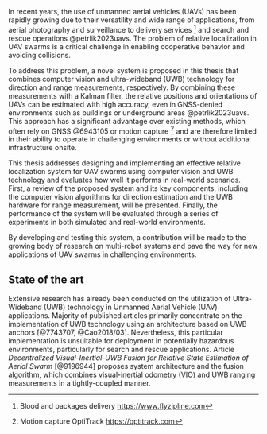 In recent years, the use of unmanned aerial vehicles (UAVs) has been rapidly growing due to their versatility and wide range of applications, from aerial photography and surveillance to delivery services [^zipline] and search and rescue operations @petrlik2023uavs. 
The problem of relative localization in UAV swarms is a critical challenge in enabling cooperative behavior and avoiding collisions.

To address this problem, a novel system is proposed in this thesis that combines computer vision and ultra-wideband (UWB) technology for direction and range measurements, respectively. 
By combining these measurements with a Kalman filter, the relative positions and orientations of UAVs can be estimated with high accuracy, even in GNSS-denied environments such as buildings or underground areas @petrlik2023uavs. 
This approach has a significant advantage over existing methods, which often rely on GNSS @6943105 or motion capture [^optitrack] and are therefore limited in their ability to operate in challenging environments or without additional infrastructure onsite.

This thesis addresses designing and implementing an effective relative localization system for UAV swarms using computer vision and UWB technology and evaluates how well it performs in real-world scenarios. 
First, a review of the proposed system and its key components, including the computer vision algorithms for direction estimation and the UWB hardware for range measurement, will be presented. 
Finally, the performance of the system will be evaluated through a series of experiments in both simulated and real-world environments.

By developing and testing this system, a contribution will be made to the growing body of research on multi-robot systems and pave the way for new applications of UAV swarms in challenging environments.

[^zipline]: Blood and packages delivery <https://www.flyzipline.com>
[^optitrack]: Motion capture OptiTrack <https://optitrack.com>

## State of the art

Extensive research has already been conducted on the utilization of Ultra-Wideband (UWB) technology in Unmanned Aerial Vehicle (UAV) applications.
Majority of published articles primarily concentrate on the implementation of UWB technology using an architecture based on UWB anchors [@7743707, @Cao2018/03].
Nevertheless, this particular implementation is unsuitable for deployment in potentially hazardous environments, particularly for search and rescue applications.
Article *Decentralized Visual-Inertial-UWB Fusion for Relative State Estimation of Aerial Swarm* [@9196944] proposes system architecture and the fusion algorithm, which combines visual-inertial odometry (VIO) and UWB ranging measurements in a tightly-coupled manner.